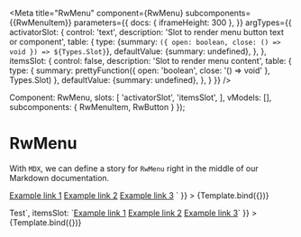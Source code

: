 
<Meta
  title="RwMenu"
  component={RwMenu}
  subcomponents={{RwMenuItem}}
  parameters={{
    docs: { iframeHeight: 300 },
  }}
  argTypes={{
    activatorSlot: {
      control: 'text',
      description: 'Slot to render menu button text or component',
      table: {
        type: {summary: `({
          open: boolean,
          close: () => void
        }) => ${Types.Slot}`},
        defaultValue: {summary: undefined},
      },
    },
    itemsSlot: {
      control: false,
      description: 'Slot to render menu content',
      table: {
        type: {
          summary: prettyFunction({
            open: 'boolean',
            close: '() => void'
          }, Types.Slot)
        },
        defaultValue: {summary: undefined},
      },
    }
  }}
/>

  Component: RwMenu,
  slots: [
    'activatorSlot',
    'itemsSlot',
  ],
  vModels: [],
  subcomponents: { RwMenuItem, RwButton }
});

# RwMenu

With `MDX`, we can define a story for `RwMenu` right in the middle of our
Markdown documentation.

<Canvas withSource='none'>
  <Story
    name="Default"
    decorators={[HeightDecorator('200px')]}
    args={{
      activatorSlot: 'Example menu',
      itemsSlot: `
        <RwMenuItem><a href="#">Example link 1</a></RwMenuItem>
        <RwMenuItem><a href="#">Example link 2</a></RwMenuItem>
        <RwMenuItem><a href="#">Example link 3</a></RwMenuItem>
      `
    }}
  >
    {Template.bind({})}
  </Story>
</Canvas>


<Source
  language='html'
  dark
  format={false}
  code={DEFAULT_CODE}
/>

<ArgsTable story="Default"/>

<Canvas withSource='none'>
  <Story
    name="RwButtonAsActivator"
    decorators={[HeightDecorator('200px')]}
    args={{
      activatorSlot: `<RwButton>Test</RwButton>`,
      itemsSlot: `<RwMenuItem><a href=#>Example link 1</a></RwMenuItem>
        <RwMenuItem><a href=#>Example link 2</a></RwMenuItem>
        <RwMenuItem><a href=#>Example link 3</a></RwMenuItem>`
    }}
  >
    {Template.bind({})}
  </Story>
</Canvas>
